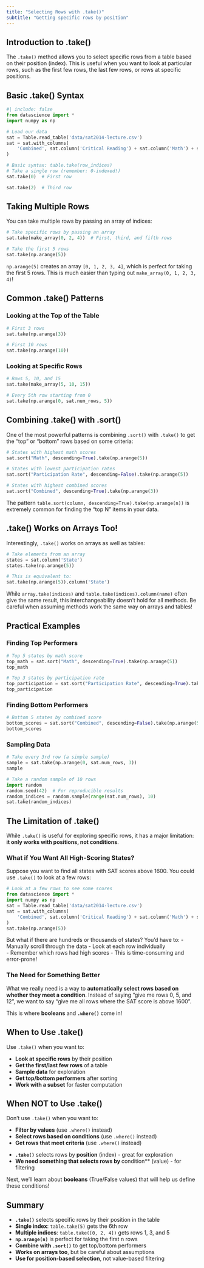 ```yaml
---
title: "Selecting Rows with .take()"
subtitle: "Getting specific rows by position"
---
```


## Introduction to .take()

The `.take()` method allows you to select specific rows from a table based on their position (index). This is useful when you want to look at particular rows, such as the first few rows, the last few rows, or rows at specific positions.

## Basic .take() Syntax

```python
#| include: false
from datascience import *
import numpy as np
```

```python
# Load our data
sat = Table.read_table('data/sat2014-lecture.csv')
sat = sat.with_columns(
    'Combined', sat.column('Critical Reading') + sat.column('Math') + sat.column('Writing')
)
```

```python
# Basic syntax: table.take(row_indices)
# Take a single row (remember: 0-indexed!)
sat.take(0)  # First row
```

```python
sat.take(2)  # Third row
```

## Taking Multiple Rows

You can take multiple rows by passing an array of indices:

```python
# Take specific rows by passing an array
sat.take(make_array(0, 2, 4))  # First, third, and fifth rows
```

```python
# Take the first 5 rows
sat.take(np.arange(5))
```

::: {.callout-note title="np.arange() is Your Friend"}
`np.arange(5)` creates an array `[0, 1, 2, 3, 4]`, which is perfect for taking the first 5 rows. This is much easier than typing out `make_array(0, 1, 2, 3, 4)`!
:::

## Common .take() Patterns

### Looking at the Top of the Table

```python
# First 3 rows
sat.take(np.arange(3))
```

```python
# First 10 rows
sat.take(np.arange(10))
```

### Looking at Specific Rows

```python
# Rows 5, 10, and 15
sat.take(make_array(5, 10, 15))
```

```python
# Every 5th row starting from 0
sat.take(np.arange(0, sat.num_rows, 5))
```

## Combining .take() with .sort()

One of the most powerful patterns is combining `.sort()` with `.take()` to get the "top" or "bottom" rows based on some criteria:

```python
# States with highest math scores
sat.sort("Math", descending=True).take(np.arange(5))
```

```python
# States with lowest participation rates
sat.sort("Participation Rate", descending=False).take(np.arange(5))
```

```python
# States with highest combined scores
sat.sort("Combined", descending=True).take(np.arange(3))
```

::: {.callout-tip title="Sort Then Take"}
The pattern `table.sort(column, descending=True).take(np.arange(n))` is extremely common for finding the "top N" items in your data.
:::

## .take() Works on Arrays Too!

Interestingly, `.take()` works on arrays as well as tables:

```python
# Take elements from an array
states = sat.column('State')
states.take(np.arange(5))
```

```python
# This is equivalent to:
sat.take(np.arange(5)).column('State')
```

::: {.callout-warning title="Order Matters"}
While `array.take(indices)` and `table.take(indices).column(name)` often give the same result, this interchangeability doesn't hold for all methods. Be careful when assuming methods work the same way on arrays and tables!
:::

## Practical Examples

### Finding Top Performers

```python
# Top 5 states by math score
top_math = sat.sort("Math", descending=True).take(np.arange(5))
top_math
```

```python
# Top 3 states by participation rate
top_participation = sat.sort("Participation Rate", descending=True).take(np.arange(3))
top_participation
```

### Finding Bottom Performers

```python
# Bottom 5 states by combined score
bottom_scores = sat.sort("Combined", descending=False).take(np.arange(5))
bottom_scores
```

### Sampling Data

```python
# Take every 3rd row (a simple sample)
sample = sat.take(np.arange(0, sat.num_rows, 3))
sample
```

```python
# Take a random sample of 10 rows
import random
random.seed(42)  # For reproducible results
random_indices = random.sample(range(sat.num_rows), 10)
sat.take(random_indices)
```

## The Limitation of .take()

While `.take()` is useful for exploring specific rows, it has a major limitation: **it only works with positions, not conditions**.

### What if You Want All High-Scoring States?

Suppose you want to find all states with SAT scores above 1600. You could use `.take()` to look at a few rows:

```python
# Look at a few rows to see some scores
from datascience import *
import numpy as np
sat = Table.read_table('data/sat2014-lecture.csv')
sat = sat.with_columns(
    'Combined', sat.column('Critical Reading') + sat.column('Math') + sat.column('Writing')
)
sat.take(np.arange(5))
```

But what if there are hundreds or thousands of states? You'd have to:
- Manually scroll through the data
- Look at each row individually  
- Remember which rows had high scores
- This is time-consuming and error-prone!

### The Need for Something Better

What we really need is a way to **automatically select rows based on whether they meet a condition**. Instead of saying "give me rows 0, 5, and 12", we want to say "give me all rows where the SAT score is above 1600".

This is where **booleans** and **`.where()`** come in!

## When to Use .take()

Use `.take()` when you want to:

- **Look at specific rows** by their position
- **Get the first/last few rows** of a table
- **Sample data** for exploration
- **Get top/bottom performers** after sorting
- **Work with a subset** for faster computation

## When NOT to Use .take()

Don't use `.take()` when you want to:

- **Filter by values** (use `.where()` instead)
- **Select rows based on conditions** (use `.where()` instead)
- **Get rows that meet criteria** (use `.where()` instead)

::: {.callout-important title="Moving Beyond .take()"}
- **`.take()`** selects rows by **position** (index) - great for exploration
- **We need something that selects rows by **condition** (value) - for filtering

Next, we'll learn about **booleans** (True/False values) that will help us define these conditions!
:::

## Summary

- **`.take()`** selects specific rows by their position in the table
- **Single index**: `table.take(5)` gets the 6th row
- **Multiple indices**: `table.take([0, 2, 4])` gets rows 1, 3, and 5
- **`np.arange(n)`** is perfect for taking the first n rows
- **Combine with `.sort()`** to get top/bottom performers
- **Works on arrays too**, but be careful about assumptions
- **Use for position-based selection**, not value-based filtering